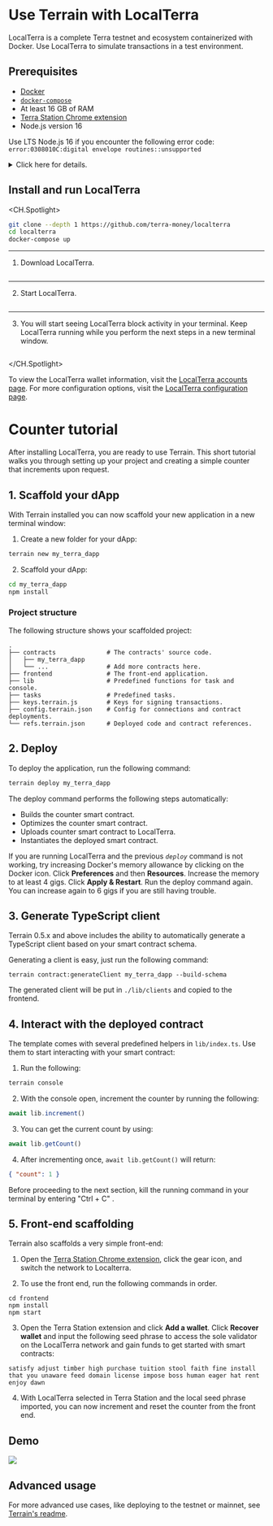 

# Use Terrain with LocalTerra

LocalTerra is a complete Terra testnet and ecosystem containerized with Docker. Use LocalTerra to simulate transactions in a test environment.

## Prerequisites

- [Docker](https://www.docker.com/)
- [`docker-compose`](https://github.com/docker/compose)
- At least 16 GB of RAM
- [Terra Station Chrome extension](../../learn/terra-station/download/terra-station-extension.mdx)
- Node.js version 16

<Admonition type="caution" title="Node version error">

Use LTS Node.js 16 if you encounter the following error code:  
`error:0308010C:digital envelope routines::unsupported`

</Admonition>

<Admonition type="info" title="Running NPM on M1 Macs">


<details> 
<summary> Click here for details. </summary>
<p>

Some M1 macs may need to use the latest LTS version of Node to complete this tutorial. Consider using a node version manager such as [NVM](https://github.com/nvm-sh/nvm/blob/master/README.mdx).
After installing NVM, run the following to install and use the latest LTS version of node:

```sh
nvm install --lts
nvm use --lts
```

The `nvm use --lts` command will need to be run every time you open a new terminal to use the LTS version of node.

To default to the LTS version of node when restarting your terminal, run the following:

```sh
nvm alias default <INSERT NODE VERSION HERE>
```

</p>
</details>

</Admonition>

## Install and run LocalTerra

<CH.Spotlight>

```sh install-LocalTerra
git clone --depth 1 https://github.com/terra-money/localterra
cd localterra
docker-compose up
```
---

1. Download LocalTerra.

```sh install-LocalTerra focus=1

```
---

2. Start LocalTerra.

```sh install-LocalTerra focus=2:3

```
---

3. You will start seeing LocalTerra block activity in your terminal. Keep LocalTerra running while you perform the next steps in a new terminal window.

```sh install-LocalTerra

```

</CH.Spotlight>

<Admonition type="tip" title="LocalTerra Accounts">

To view the LocalTerra wallet information, visit the [LocalTerra accounts page](../localterra/accounts.mdx).
For more configuration options, visit the [LocalTerra configuration page](../localterra/configure.mdx).

</Admonition>


# Counter tutorial

After installing LocalTerra, you are ready to use Terrain. This short tutorial walks you through setting up your project and creating a simple counter that increments upon request.

## 1. Scaffold your dApp

With Terrain installed you can now scaffold your new application in a new terminal window:

1. Create a new folder for your dApp:

```sh
terrain new my_terra_dapp
```

2. Scaffold your dApp:

```sh
cd my_terra_dapp
npm install
```

### Project structure

The following structure shows your scaffolded project:

```
.
├── contracts              # The contracts' source code.
│   ├── my_terra_dapp
│   └── ...                # Add more contracts here.
├── frontend               # The front-end application.
├── lib                    # Predefined functions for task and console.
├── tasks                  # Predefined tasks.
├── keys.terrain.js        # Keys for signing transactions.
├── config.terrain.json    # Config for connections and contract deployments.
└── refs.terrain.json      # Deployed code and contract references.
```

## 2. Deploy

To deploy the application, run the following command:

```sh
terrain deploy my_terra_dapp
```

The deploy command performs the following steps automatically:

- Builds the counter smart contract.
- Optimizes the counter smart contract.
- Uploads counter smart contract to LocalTerra.
- Instantiates the deployed smart contract.

<Admonition type="tip" title="Increase Docker memory">

If you are running LocalTerra and the previous _`deploy`_ command is not working, try increasing Docker's memory allowance by clicking on the Docker icon. Click **Preferences** and then **Resources**. Increase the memory to at least 4 gigs. Click **Apply & Restart**. Run the deploy command again. You can increase again to 6 gigs if you are still having trouble.

</Admonition>


## 3. Generate TypeScript client

Terrain 0.5.x and above includes the ability to automatically generate a TypeScript client based on your smart contract schema.

Generating a client is easy, just run the following command:

```
terrain contract:generateClient my_terra_dapp --build-schema
```

The generated client will be put in `./lib/clients` and copied to the frontend.

## 4. Interact with the deployed contract

The template comes with several predefined helpers in `lib/index.ts`. Use them to start interacting with your smart contract:

1. Run the following:

```sh
terrain console
```

2. With the console open, increment the counter by running the following:

```js
await lib.increment()
```

3. You can get the current count by using:

```js
await lib.getCount()
```

4. After incrementing once, `await lib.getCount()` will return:

```json
{ "count": 1 }
```

<Admonition type="tip">

Before proceeding to the next section, kill the running command in your terminal by entering "Ctrl + C" .

</Admonition>

## 5. Front-end scaffolding

Terrain also scaffolds a very simple front-end:

1. Open the [Terra Station Chrome extension](https://chrome.google.com/webstore/detail/terra-station-wallet/aiifbnbfobpmeekipheeijimdpnlpgpp), click the gear icon, and switch the network to Localterra.

2. To use the front end, run the following commands in order.

```
cd frontend
npm install
npm start
```

3. Open the Terra Station extension and click **Add a wallet**. Click **Recover wallet** and input the following seed phrase to access the sole validator on the LocalTerra network and gain funds to get started with smart contracts:

```
satisfy adjust timber high purchase tuition stool faith fine install that you unaware feed domain license impose boss human eager hat rent enjoy dawn
```

4. With LocalTerra selected in Terra Station and the local seed phrase imported, you can now increment and reset the counter from the front end.

## Demo

![](/img/tut_counter.gif)

## Advanced usage

For more advanced use cases, like deploying to the testnet or mainnet, see [Terrain's readme](https://github.com/terra-money/terrain#readme).
